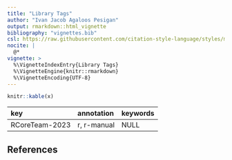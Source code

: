 ```yaml
---
title: "Library Tags"
author: "Ivan Jacob Agaloos Pesigan"
output: rmarkdown::html_vignette
bibliography: "vignettes.bib"
csl: https://raw.githubusercontent.com/citation-style-language/styles/master/apa.csl
nocite: |
  @*
vignette: >
  %\VignetteIndexEntry{Library Tags}
  %\VignetteEngine{knitr::rmarkdown}
  %\VignetteEncoding{UTF-8}
---
```







```r
knitr::kable(x)
```



|key            |annotation  |keywords |
|:--------------|:-----------|:--------|
|RCoreTeam-2023 |r, r-manual |NULL     |



## References
